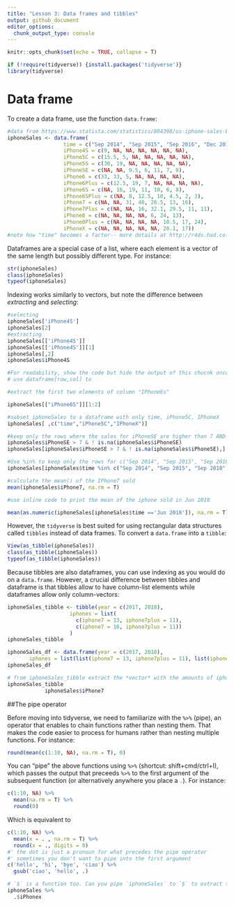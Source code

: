 ```yaml
---
title: "Lesson 3: Data frames and tibbles"
output: github_document
editor_options: 
  chunk_output_type: console
---
```


```r
knitr::opts_chunk$set(echo = TRUE, collapse = T)
```


```r
if (!require(tidyverse)) {install.packages('tidyverse')}
library(tidyverse)
```


# Data frame

To create a data frame, use the function `data.frame`:

```r
#data from https://www.statista.com/statistics/804398/us-iphone-sales-by-model/
iphoneSales <- data.frame(
                  time = c("Sep 2014", "Sep 2015", "Sep 2016", "Dec 2016", "Sep 2017", "Dec 2017", "Jun 2018"), 
                  iPhone4S = c(9, NA, NA, NA, NA, NA, NA), 
                  iPhone5C = c(15.5, 5, NA, NA, NA, NA, NA), 
                  iPhone5S = c(30, 19, NA, NA, NA, NA, NA), 
                  iPhoneSE = c(NA, NA, 9.5, 6, 11, 7, 8), 
                  iPhone6 = c(33, 33, 5, NA, NA, NA, NA), 
                  iPhone6Plus = c(12.5, 19, 7, NA, NA, NA, NA), 
                  iPhone6S = c(NA, 16, 19, 11, 10, 6, 8), 
                  iPhone6SPlus = c(NA, 8, 12.5, 10, 4.5, 2, 3), 
                  iPhone7 = c(NA, NA, 31, 40, 28.5, 13, 16), 
                  iPhone7Plus = c(NA, NA, 16, 32.1, 29.5, 11, 11), 
                  iPhone8 = c(NA, NA, NA, NA, 6, 24, 13), 
                  iPhone8Plus = c(NA, NA, NA, NA, 10.5, 17, 24), 
                  iPhoneX = c(NA, NA, NA, NA, NA, 20.1, 17))
#note how "time" becomes a factor-- more details at http://r4ds.had.co.nz/factors.html#creating-factors
```


Dataframes are a special case of a list, where each element is a vector of the same length but possibly different type. For instance:

```r
str(iphoneSales)
class(iphoneSales)
typeof(iphoneSales)
```


Indexing works similarly to vectors, but note the difference between _extracting_ and _selecting_:

```r
#selecting
iphoneSales['iPhone4S']
iphoneSales[2]
#extracting
iphoneSales[['iPhone4S']]
iphoneSales[['iPhone4S']][1]
iphoneSales[,2]
iphoneSales$iPhone4S
```


```r
#For readability, show the code but hide the output of this chucnk once you tested the solutions
# use dataframe[row,col] to

#extract the first two elements of column "IPhone6s"

iphoneSales[["iPhone6S"]][1:2]

#subset iphoneSales to a dataframe with only time, iPhone5C, IPhoneX
iphoneSales[ ,c("time","iPhone5C","IPhoneX")]

#keep only the rows where the sales for iPhoneSE are higher than 7 AND are not NA (AND = &, OR = |, NOT = !)
iphoneSales$iPhoneSE > 7 & ! is.na(iphoneSales$iPhoneSE)
iphoneSales[iphoneSales$iPhoneSE > 7 & ! is.na(iphoneSales$iPhoneSE),]

#Use %in% to keep only the rows for c("Sep 2014", "Sep 2015", "Sep 2018")
iphoneSales[iphoneSales$time %in% c("Sep 2014", "Sep 2015", "Sep 2018"),]

#calculate the mean() of the IPhone7 sold 
mean(iphoneSales$iPhone7, na.rm = T)

#use inline code to print the mean of the iphone sold in Jun 2018

mean(as.numeric(iphoneSales[iphoneSales$time =='Jun 2018']), na.rm = T)

```


However, the `tidyverse` is best suited for using rectangular data structures called `tibbles` instead of data frames. To convert a `data.frame` into a `tibble`:

```r
View(as_tibble(iphoneSales))
class(as_tibble(iphoneSales))
typeof(as_tibble(iphoneSales))
```

Because tibbles are also dataframes, you can use indexing as you would do on a `data.frame`. However, a crucial difference between tibbles and dataframe is that tibbles allow to have column-list elements while dataframes allow only column-vectors:

```r
iphoneSales_tibble <- tibble(year = c(2017, 2018), 
                    iphones = list(
                      c(iphone7 = 13, iphone7plus = 11), 
                      c(iphone7 = 16, iphone7plus = 11))
                    )
iphoneSales_tibble

iphoneSales_df <- data.frame(year = c(2017, 2018), 
       iphones = list(list(iphone7 = 13, iphone7plus = 11), list(iphone7 = 16, iphone7plus = 11)))
iphoneSales_df
```


```r
# from iphoneSales_tibble extract the *vector* with the amounts of iphone7/7plus sold in 2017
iphoneSales_tibble
            iphoneSales$iPhone7 

```

##The pipe operator

Before moving into tidyverse, we need to familiarize with the `%>%` (pipe), an operator that enables to chain functions rather than nesting them. That makes the code easier to process for humans rather than nesting multiple functions. For instance:
```r
round(mean(c(1:10, NA), na.rm = T), 0)
```

You can "pipe" the above functions using `%>%` (shortcut: shift+cmd/ctrl+I), which passes the output that preceeds `%>%` to the first argument of the subsequent function (or alternatively anywhere you place a `.`). For instance:

```r
c(1:10, NA) %>% 
  mean(na.rm = T) %>% 
  round(0)
```

Which is equivalent to 
```r
c(1:10, NA) %>% 
  mean(x = . , na.rm = T) %>% 
  round(x = ., digits = 0)
#' the dot is just a pronoun for what precedes the pipe operator
#' sometimes you don't want to pipe into the first argument
c('hello', 'hi', 'bye', 'ciao') %>% 
  gsub('ciao', 'hello', .)
```


```r
# `$` is a function too. Can you pipe `iphoneSales` to `$` to extract the vectro `iPhoneX`? Then, calculate the mean removing NAs
iphoneSales %>% 
  .$iPhonex



```





